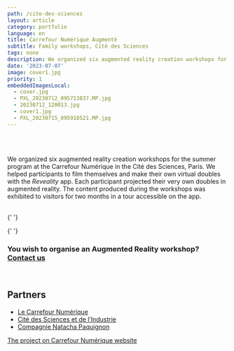 ```yaml
---
path: /cite-des-sciences
layout: article
category: portfolio
language: en
title: Carrefour Numérique Augmenté
subtitle: Family workshops, Cité des Sciences
tags: none
description: We organized six augmented reality creation workshops for the summer program at the Carrefour Numérique in the Cité des Sciences.
date: '2023-07-07'
image: cover1.jpg
priority: 1
embeddedImagesLocal:
  - cover.jpg
  - PXL_20230712_095713837.MP.jpg
  - 20230712_120013.jpg
  - cover1.jpg
  - PXL_20230715_095910521.MP.jpg
---
```


<ResponsiveIframe
  src="https://youtube.com/embed/3tFaSOTNpk8"
  width="1080"
  height="1080"
/>

<br />
<br />

We organized six augmented reality creation workshops for the summer program at the Carrefour Numérique in the Cité des Sciences, Paris. We helped participants to film themselves and make their own virtual doubles with the _Reveality_ app. Each participant projected their very own doubles in augmented reality.
The content produced during the workshops was exhibited to visitors for two months in a tour accessible on the app.

<br />{' '}

<ImageGrid props={props.data.mdx.frontmatter.embeddedImagesLocal} />{' '}

### You wish to organise an Augmented Reality workshop? [Contact us](mailto:contact@reveality.io)

<br />

## Partners

- [Le Carrefour Numérique](https://www.cite-sciences.fr/fr/au-programme/lieux-ressources/carrefour-numerique2)
- [Cité des Sciences et de l’Industrie](https://www.cite-sciences.fr/)
- [Compagnie Natacha Paquignon](https://www.natachapaquignon.com/)

[The project on Carrefour Numérique website](https://www.cite-sciences.fr/fr/au-programme/lieux-ressources/carrefour-numerique2/evenements/parcours-en-realite-augmentee)
